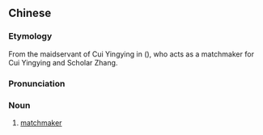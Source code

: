 {{also|红娘}}
==Chinese==
{{zh-forms|s=红娘}}

===Etymology===
From the maidservant of Cui Yingying in ''{{w|Yingying's Biography}}'' ({{lang|zh|《鶯鶯傳》}}), who acts as a matchmaker for Cui Yingying and Scholar Zhang.

===Pronunciation===
{{zh-pron
|m=hóngniáng
|c=hung4 noeng4
|mn=âng-niû
|cat=n
}}

===Noun===
{{zh-noun}}

# [[matchmaker]]